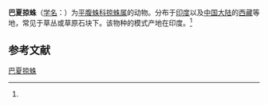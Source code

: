 {{Speciesbox
| name = 巴夏掠蛛
| status = 
| status_system = 
| image = 
| genus = Drassodes
| species = pashanensis
| authority = (Tikader et Gajbe, 1977)<ref name='id14313'>{{cite web| url =http://www.bioinfo.cn/db05/BjdwSpecies.php?action=view&id=14313| title =巴夏掠蛛| work =《中国动物物种编目数据库》| publisher =中国科学院微生物研究所| author =中国科学院动物研究所| accessdate =2009-04-28| deadurl =yes| archiveurl =https://web.archive.org/web/20160305075558/http://www.bioinfo.cn/db05/BjdwSpecies.php?action=view&id=14313| archivedate =2016-03-05}}</ref>
}}

'''巴夏掠蛛'''（[[学名|学名]]：{{lang|la|''Drassodes pashanensis''}}）为[[平腹蛛科|平腹蛛科]][[掠蛛属|掠蛛属]]的动物。分布于[[印度|印度]]以及[[中国大陆|中国大陆]]的[[西藏|西藏]]等地，常见于草丛或草原石块下。该物种的模式产地在印度。<ref name='id14313'/>

== 参考文献 ==
{{reflist}}

{{Wikispecies|Drassodes pashanensis}}
{{Taxonbar|from=Q3109460}}

[[Category:掠蛛属|巴夏掠蛛]]


{{蜘蛛小作品}}